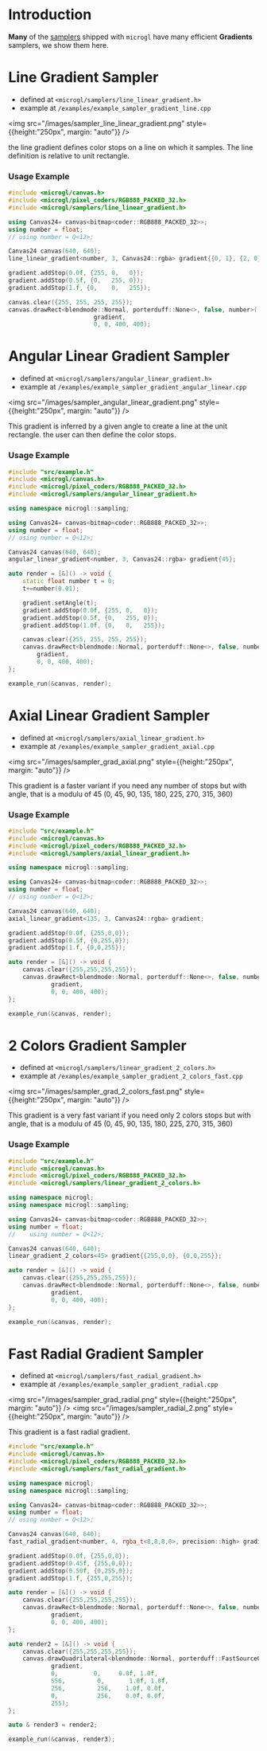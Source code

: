 # Introduction

**Many** of the [samplers](/docs/concepts/samplers) shipped with `microgl` have many
efficient **Gradients** samplers, we show them here.

# Line Gradient Sampler
- defined at `<microgl/samplers/line_linear_gradient.h>`
- example at `/examples/example_sampler_gradient_line.cpp`

<img src="/images/sampler_line_linear_gradient.png" style={{height:"250px", margin: "auto"}} />

the line gradient defines color stops on a line on which it samples. The line definition
is relative to unit rectangle. 

### Usage Example
```cpp
#include <microgl/canvas.h>
#include <microgl/pixel_coders/RGB888_PACKED_32.h>
#include <microgl/samplers/line_linear_gradient.h>

using Canvas24= canvas<bitmap<coder::RGB888_PACKED_32>>;
using number = float;
// using number = Q<12>;

Canvas24 canvas(640, 640);
line_linear_gradient<number, 3, Canvas24::rgba> gradient{{0, 1}, {2, 0}};

gradient.addStop(0.0f, {255, 0,   0});
gradient.addStop(0.5f, {0,   255, 0});
gradient.addStop(1.f, {0,    0,   255});

canvas.clear({255, 255, 255, 255});
canvas.drawRect<blendmode::Normal, porterduff::None<>, false, number>(
                        gradient, 
                        0, 0, 400, 400);

```

# Angular Linear Gradient Sampler

- defined at `<microgl/samplers/angular_linear_gradient.h>`
- example at `/examples/example_sampler_gradient_angular_linear.cpp`

<img src="/images/sampler_angular_linear_gradient.png" style={{height:"250px", margin: "auto"}} />

This gradient is inferred by a given angle to create a line at the unit rectangle. the user can then 
define the color stops.

### Usage Example
```cpp
#include "src/example.h"
#include <microgl/canvas.h>
#include <microgl/pixel_coders/RGB888_PACKED_32.h>
#include <microgl/samplers/angular_linear_gradient.h>

using namespace microgl::sampling;

using Canvas24= canvas<bitmap<coder::RGB888_PACKED_32>>;
using number = float;
// using number = Q<12>;

Canvas24 canvas(640, 640);
angular_linear_gradient<number, 3, Canvas24::rgba> gradient{45};

auto render = [&]() -> void {
    static float number t = 0;
    t+=number(0.01);

    gradient.setAngle(t);
    gradient.addStop(0.0f, {255, 0,   0});
    gradient.addStop(0.5f, {0,   255, 0});
    gradient.addStop(1.0f, {0,   0,   255});

    canvas.clear({255, 255, 255, 255});
    canvas.drawRect<blendmode::Normal, porterduff::None<>, false, number>(
        gradient, 
        0, 0, 400, 400);
};

example_run(&canvas, render);
```

# Axial Linear Gradient Sampler
- defined at `<microgl/samplers/axial_linear_gradient.h>`
- example at `/examples/example_sampler_gradient_axial.cpp`

<img src="/images/sampler_grad_axial.png" style={{height:"250px", margin: "auto"}} />

This gradient is a faster variant if you need any number of stops but with angle, 
that is a modulu of 45 (0, 45, 90, 135, 180, 225, 270, 315, 360)

### Usage Example

```cpp
#include "src/example.h"
#include <microgl/canvas.h>
#include <microgl/pixel_coders/RGB888_PACKED_32.h>
#include <microgl/samplers/axial_linear_gradient.h>

using namespace microgl::sampling;

using Canvas24= canvas<bitmap<coder::RGB888_PACKED_32>>;
using number = float;
// using number = Q<12>;

Canvas24 canvas(640, 640);
axial_linear_gradient<135, 3, Canvas24::rgba> gradient;

gradient.addStop(0.0f, {255,0,0});
gradient.addStop(0.5f, {0,255,0});
gradient.addStop(1.f, {0,0,255});

auto render = [&]() -> void {
    canvas.clear({255,255,255,255});
    canvas.drawRect<blendmode::Normal, porterduff::None<>, false, number>(
            gradient,
            0, 0, 400, 400);
};

example_run(&canvas, render);
```


# 2 Colors Gradient Sampler
- defined at `<microgl/samplers/linear_gradient_2_colors.h>`
- example at `/examples/example_sampler_gradient_2_colors_fast.cpp`

<img src="/images/sampler_grad_2_colors_fast.png" style={{height:"250px", margin: "auto"}} />

This gradient is a very fast variant if you need only 2 colors stops but with angle, 
that is a modulu of 45 (0, 45, 90, 135, 180, 225, 270, 315, 360)

### Usage Example

```cpp
#include "src/example.h"
#include <microgl/canvas.h>
#include <microgl/pixel_coders/RGB888_PACKED_32.h>
#include <microgl/samplers/linear_gradient_2_colors.h>

using namespace microgl;
using namespace microgl::sampling;

using Canvas24= canvas<bitmap<coder::RGB888_PACKED_32>>;
using number = float;
//    using number = Q<12>;

Canvas24 canvas(640, 640);
linear_gradient_2_colors<45> gradient{{255,0,0}, {0,0,255}};

auto render = [&]() -> void {
    canvas.clear({255,255,255,255});
    canvas.drawRect<blendmode::Normal, porterduff::None<>, false, number>(
            gradient, 
            0, 0, 400, 400);
};

example_run(&canvas, render);
```

# Fast Radial Gradient Sampler
- defined at `<microgl/samplers/fast_radial_gradient.h>`
- example at `/examples/example_sampler_gradient_radial.cpp`

<img src="/images/sampler_grad_radial.png" style={{height:"250px", margin: "auto"}} />
<img src="/images/sampler_radial_2.png" style={{height:"250px", margin: "auto"}} />

This gradient is a fast radial gradient.


```cpp
#include "src/example.h"
#include <microgl/canvas.h>
#include <microgl/pixel_coders/RGB888_PACKED_32.h>
#include <microgl/samplers/fast_radial_gradient.h>

using namespace microgl;
using namespace microgl::sampling;

using Canvas24= canvas<bitmap<coder::RGB888_PACKED_32>>;
using number = float;
// using number = Q<12>;

Canvas24 canvas(640, 640);
fast_radial_gradient<number, 4, rgba_t<8,8,8,0>, precision::high> gradient{0.5, 0.5, 0.5};

gradient.addStop(0.0f, {255,0,0});
gradient.addStop(0.45f, {255,0,0});
gradient.addStop(0.50f, {0,255,0});
gradient.addStop(1.f, {255,0,255});

auto render = [&]() -> void {
    canvas.clear({255,255,255,255});
    canvas.drawRect<blendmode::Normal, porterduff::None<>, false, number>(
            gradient,
            0, 0, 400, 400);
};

auto render2 = [&]() -> void {
    canvas.clear({255,255,255,255});
    canvas.drawQuadrilateral<blendmode::Normal, porterduff::FastSourceOverOnOpaque, true, number>(
            gradient,
            0,          0,     0.0f, 1.0f,
            556,         0,       1.0f, 1.0f,
            256,         256,    1.0f, 0.0f,
            0,           256,    0.0f, 0.0f,
            255);
};

auto & render3 = render2;

example_run(&canvas, render3);
```


